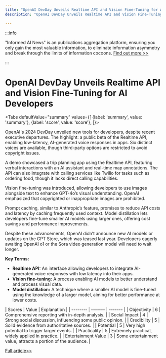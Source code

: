 ```yaml
---
title: "OpenAI DevDay Unveils Realtime API and Vision Fine-Tuning for AI Developers"
description: "OpenAI DevDay Unveils Realtime API and Vision Fine-Tuning for AI Developers"

---
```



:::info

"Informed AI News" is an publications aggregation platform, ensuring you only gain the most valuable information, to eliminate information asymmetry and break through the limits of information cocoons.  [Find out more >>](/)

:::

# OpenAI DevDay Unveils Realtime API and Vision Fine-Tuning for AI Developers


<Tabs
	defaultValue="summary"
	values={[
	{label: 'summary', value: 'summary'},
	{label: 'score', value: 'score'},
]}>
<TabItem value="summary">


OpenAI's 2024 DevDay unveiled new tools for developers, despite recent executive departures. The highlight: a public beta of the Realtime API, enabling low-latency, AI-generated voice responses in apps. Six distinct voices are available, though third-party options are restricted to avoid copyright issues.

A demo showcased a trip planning app using the Realtime API, featuring verbal interactions with an AI assistant and real-time map annotations. The API can also integrate with calling services like Twilio for tasks such as ordering food, though it lacks direct calling capabilities.

Vision fine-tuning was introduced, allowing developers to use images alongside text to enhance GPT-4o’s visual understanding. OpenAI emphasized that copyrighted or inappropriate images are prohibited.

Prompt caching, similar to Anthropic’s feature, promises to reduce API costs and latency by caching frequently used context. Model distillation lets developers fine-tune smaller AI models using larger ones, offering cost savings and performance improvements.

Despite these advancements, OpenAI didn’t announce new AI models or updates on the GPT Store, which was teased last year. Developers eagerly awaiting OpenAI o1 or the Sora video generation model will need to wait longer.

**Key Terms:**
- **Realtime API:** An interface allowing developers to integrate AI-generated voice responses with low latency into their apps.
- **Vision fine-tuning:** A process enabling AI models to better understand and process visual data.
- **Model distillation:** A technique where a smaller AI model is fine-tuned using the knowledge of a larger model, aiming for better performance at lower costs.
</TabItem>
<TabItem value="score">
	| Scores     | Value   | Explanation |
	| -------- | ------- | ------- |
	| Objectivity  | 6    | Comprehensive reporting with in-depth analysis.    |
	| Social Impact | 4     | Strong social discussion, influencing some public opinion.    |
	| Credibility    | 5    | Solid evidence from authoritative sources.    |
	| Potential    | 5    | Very high potential to trigger larger events.    |
	| Practicality    | 5    | Extremely practical, widely applied in practice.    |
	| Entertainment Value    | 3    | Some entertainment value, attracts a portion of the audience.    |
</TabItem>
</Tabs>

[Full article>>](https://techcrunch.com/2024/10/01/openais-devday-brings-realtime-api-and-other-treats-for-ai-app-developers/)
